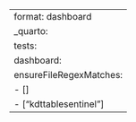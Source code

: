 ---
format: dashboard
_quarto:
  tests:
    dashboard:
      ensureFileRegexMatches:
        - []
        - ["kdttablesentinel"]
---